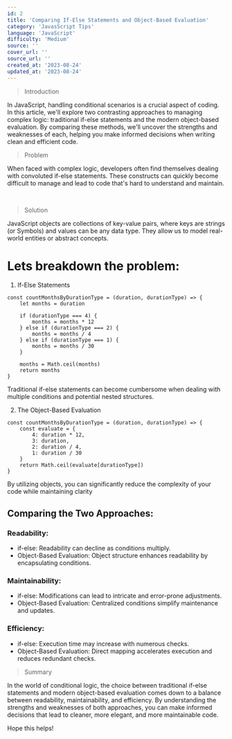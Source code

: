 ```yaml
---
id: 2
title: 'Comparing If-Else Statements and Object-Based Evaluation'
category: 'JavasScript Tips'
language: 'JavaScript'
difficulty: 'Medium'
source: ''
cover_url: ''
source_url: ''
created_at: '2023-08-24'
updated_at: '2023-08-24'
---
```


> Introduction

In JavaScript, handling conditional scenarios is a crucial aspect of coding. In this article, we'll explore two contrasting approaches to managing complex logic: traditional if-else statements and the modern object-based evaluation. By comparing these methods, we'll uncover the strengths and weaknesses of each, helping you make informed decisions when writing clean and efficient code.

> Problem

When faced with complex logic, developers often find themselves dealing with convoluted if-else statements. These constructs can quickly become difficult to manage and lead to code that's hard to understand and maintain.

&nbsp;

> Solution

JavaScript objects are collections of key-value pairs, where keys are strings (or Symbols) and values can be any data type. They allow us to model real-world entities or abstract concepts.

# Lets breakdown the problem:

1. If-Else Statements

```
const countMonthsByDurationType = (duration, durationType) => {
    let months = duration

    if (durationType === 4) {
        months = months * 12
    } else if (durationType === 2) {
        months = months / 4
    } else if (durationType === 1) {
        months = months / 30
    }

    months = Math.ceil(months)
    return months
}
```

Traditional if-else statements can become cumbersome when dealing with multiple conditions and potential nested structures.

2. The Object-Based Evaluation

```
const countMonthsByDurationType = (duration, durationType) => {
    const evaluate = {
        4: duration * 12,
        3: duration,
        2: duration / 4,
        1: duration / 30
    }
    return Math.ceil(evaluate[durationType])
}
```

By utilizing objects, you can significantly reduce the complexity of your code while maintaining clarity

## Comparing the Two Approaches:

### Readability:

- if-else: Readability can decline as conditions multiply.
- Object-Based Evaluation: Object structure enhances readability by encapsulating conditions.

### Maintainability:

- if-else: Modifications can lead to intricate and error-prone adjustments.
- Object-Based Evaluation: Centralized conditions simplify maintenance and updates.

### Efficiency:

- if-else: Execution time may increase with numerous checks.
- Object-Based Evaluation: Direct mapping accelerates execution and reduces redundant checks.

> Summary

In the world of conditional logic, the choice between traditional if-else statements and modern object-based evaluation comes down to a balance between readability, maintainability, and efficiency. By understanding the strengths and weaknesses of both approaches, you can make informed decisions that lead to cleaner, more elegant, and more maintainable code.

Hope this helps!
